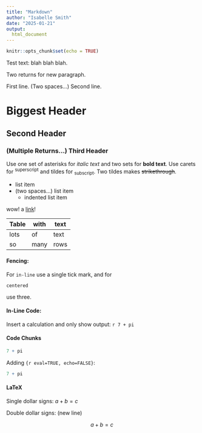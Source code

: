 ```yaml
---
title: "Markdown"
author: "Isabelle Smith"
date: "2025-01-21"
output: 
  html_document
---
```


```r
knitr::opts_chunk$set(echo = TRUE)
```

Test text: blah blah blah.

Two returns for new paragraph.

First line.
(Two spaces...) Second line.

# Biggest Header

## Second Header




### (Multiple Returns...) Third Header

Use one set of asterisks for *italic text* and two sets for **bold text**. Use carets for ^superscript^ and tildes for ~subscript~. Two tildes makes ~~strikethrough~~.

- list item  
- (two spaces...) list item
  + indented list item


wow! a [link](www.google.com)!

Table | with | text
------|------|-----
lots  | of   | text
so    | many | rows


#### Fencing:

For `in-line` use a single tick mark, and for  

```
centered
```

use three.


#### In-Line Code:

Insert a calculation and only show output: `r 7 + pi`

#### Code Chunks

```r

7 + pi

```


Adding `{r eval=TRUE, echo=FALSE}`:

```r

7 + pi

```


#### LaTeX

Single dollar signs: $a+b=c$

Double dollar signs: (new line)

$$a+b=c$$

